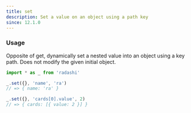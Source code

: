 ```yaml
---
title: set
description: Set a value on an object using a path key
since: 12.1.0
---
```


### Usage

Opposite of get, dynamically set a nested value into an object using a key path. Does not modify the given initial object.

```ts twoslash
import * as _ from 'radashi'

_.set({}, 'name', 'ra')
// => { name: 'ra' }

_.set({}, 'cards[0].value', 2)
// => { cards: [{ value: 2 }] }
```
